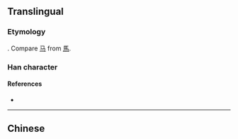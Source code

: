 {{character info/new}}
{{also|鸟|烏}}
==Translingual==

===Etymology===
{{Han simp|烏}}. Compare [[马]] from [[馬]].

===Han character===
{{Han char|rn=4|rad=丿|as=03|sn=4|four=27127|canj=PVSM}}

====References====
* {{Han ref|kx=0082.051|hdz=10034.100|uh=4E4C|ud=20044}}

----

==Chinese==
{{zh-see|烏}}